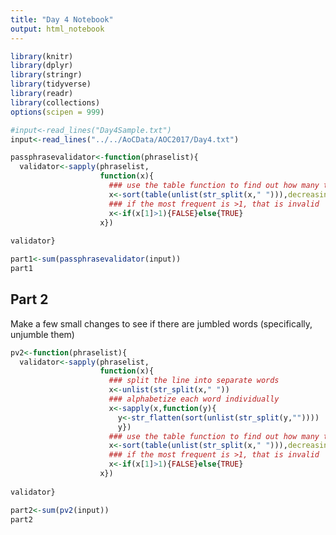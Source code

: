 ```yaml
---
title: "Day 4 Notebook"
output: html_notebook
---
```


```r
library(knitr)
library(dplyr)
library(stringr)
library(tidyverse)
library(readr)
library(collections)
options(scipen = 999)
```

```r
#input<-read_lines("Day4Sample.txt")
input<-read_lines("../../AoCData/AOC2017/Day4.txt")

```

```r
passphrasevalidator<-function(phraselist){
  validator<-sapply(phraselist,
                    function(x){
                      ### use the table function to find out how many there are - sort by most frequent
                      x<-sort(table(unlist(str_split(x," "))),decreasing=TRUE)
                      ### if the most frequent is >1, that is invalid
                      x<-if(x[1]>1){FALSE}else{TRUE}
                    x})
                    
validator}
```

```r
part1<-sum(passphrasevalidator(input))
part1
```
## Part 2
Make a few small changes to see if there are jumbled words (specifically, unjumble them)
```r
pv2<-function(phraselist){
  validator<-sapply(phraselist,
                    function(x){
                      ### split the line into separate words
                      x<-unlist(str_split(x," "))
                      ### alphabetize each word individually
                      x<-sapply(x,function(y){
                        y<-str_flatten(sort(unlist(str_split(y,""))))
                        y})
                      ### use the table function to find out how many there are - sort by most frequent
                      x<-sort(table(unlist(str_split(x," "))),decreasing=TRUE)
                      ### if the most frequent is >1, that is invalid
                      x<-if(x[1]>1){FALSE}else{TRUE}
                    x})
                    
validator}
```


```r
part2<-sum(pv2(input))
part2
```

